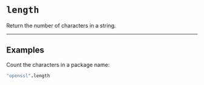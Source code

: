 # `length`

Return the number of characters in a string.

---

## Examples

Count the characters in a package name:
```coffee
"openssl".length
```
